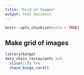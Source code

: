 ```yaml
---
title: "Grid of Images"
output: html_document
---
```


```r
knitr::opts_chunk$set(echo = TRUE)
```

## Make grid of images

```r
library(bingo)
data_chain_restaurants %>%
  slice(1:8) %>%
  chain_bingo_card()
```

